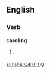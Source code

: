 ==English==
===Verb===
'''caroling'''
# {{US}} {{present participle of|[[carol]]}}

[[simple:caroling]]